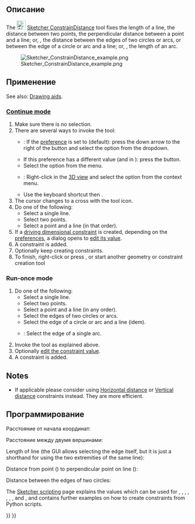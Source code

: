 <languages/>

{{Docnav/ru
|[[Sketcher_ConstrainDistanceY/ru|Ограничение расстояния по вертикали]]
|[[Sketcher_ConstrainRadiam/ru|Ограничение радиуса/диаметра автоматически]]
|[[Sketcher_Workbench/ru|Скетчер]]
|IconL=Sketcher_ConstrainDistanceY.svg
|IconR=Sketcher_ConstrainRadiam.svg
|IconC=Workbench_Sketcher.svg
}}

<div class="mw-translate-fuzzy">
{{GuiCommand/ru
|Name/ru=Ограничить расстояние
|Name=Sketcher_ConstrainDistance
|MenuLocation=Sketch → Ограничения эскиза → Ограничить расстояние
|Workbenches=[[Sketcher_Workbench/ru|Sketcher]]
|Shortcut={{KEY|Shift}} + {{KEY|D}}
|SeeAlso=[[Sketcher_ConstrainDistanceX/ru|Ограничение расстояния по горизонтали]], [[Sketcher_ConstrainDistanceY/ru|Ограничение расстояния по вертикали]]
}}
</div>

<span id="Description"></span>
==Описание==

The [[Image:Sketcher_ConstrainDistance.svg|24px]] [[Sketcher_ConstrainDistance|Sketcher ConstrainDistance]] tool fixes the length of a line, the distance between two points, the perpendicular distance between a point and a line; or, {{Version|0.21}}, the distance between the edges of two circles or arcs, or between the edge of a circle or arc and a line; or, {{Version|1.0}}, the length of an arc.

[[Image:Sketcher_ConstrainDistance_example.png]]

<span id="Usage"></span>
==Применение==

See also: [[Sketcher_Workbench#Drawing_aids|Drawing aids]].

===[[Sketcher_Workbench#Continue_modes|Continue mode]]===

# Make sure there is no selection.
# There are several ways to invoke the tool:
#* {{Version|1.0}}: If the {{MenuCommand|Dimensioning constraints}} [[Sketcher_Preferences#General|preference]] is set to {{Value|Single tool}} (default): press the down arrow to the right of the {{Button|[[Image:Sketcher_Dimension.svg||x16px]][[Image:Toolbar_flyout_arrow.svg|x16px]]}} button and select the {{MenuCommand|[[Image:Sketcher_ConstrainDistance.svg|16px]] Constrain distance}} option from the dropdown.
#* If this preference has a different value (and in {{VersionMinus|0.21}}): press the {{Button|[[Image:Sketcher_ConstrainDistance.svg|16px]] [[Sketcher_ConstrainDistance|Constrain distance]]}} button.
#* Select the {{MenuCommand|Sketch → Sketcher constraints → [[File:Sketcher_ConstrainDistance.svg|16px]] Constrain distance}} option from the menu.
#* {{Version|1.0}}: Right-click in the [[3D_view|3D view]] and select the {{MenuCommand|Dimension → [[Image:Sketcher_ConstrainDistance.svg|16px]] Constrain distance}} option from the context menu.
#* Use the keyboard shortcut {{KEY|K}} then {{KEY|D}}.
# The cursor changes to a cross with the tool icon.
# Do one of the following:
#* Select a single line.
#* Select two points.
#* Select a point and a line (in that order).
# If a [[Sketcher_ToggleDrivingConstraint|driving dimensional constraint]] is created, depending on the [[Sketcher_Preferences#Display|preferences]], a dialog opens to [[Sketcher_Workbench#Edit_constraints|edit its value]].
# A constraint is added.
# Optionally keep creating constraints.
# To finish, right-click or press {{KEY|Esc}}, or start another geometry or constraint creation tool

===Run-once mode===

# Do one of the following:
#* Select a single line.
#* Select two points.
#* Select a point and a line (in any order).
#* Select the edges of two circles or arcs.
#* Select the edge of a circle or arc and a line (idem).
#* {{Version|1.0}}: Select the edge of a single arc.
# Invoke the tool as explained above.
# Optionally [[Sketcher_Workbench#Edit_constraints|edit the constraint value]].
# A constraint is added.

==Notes==

* If applicable please consider using [[Sketcher_ConstrainDistanceX|Horizontal distance]] or [[Sketcher_ConstrainDistanceY|Vertical distance]] constraints instead. They are more efficient.

<span id="Scripting"></span>
== Программирование ==

Расстояние от начала координат:

{{Code|code=Sketch.addConstraint(Sketcher.Constraint('Distance', Edge, PointOfEdge, -1, 1, App.Units.Quantity('123.0 mm')))}}

Расстояние между двумя вершинами:

{{Code|code=Sketch.addConstraint(Sketcher.Constraint('Distance', Edge1, PointOfEdge1, Edge2, PointOfEdge2, App.Units.Quantity('123.0 mm')))}}

Length of line (the GUI allows selecting the edge itself, but it is just a shorthand for using the two extremities of the same line):

{{Code|code=Sketch.addConstraint(Sketcher.Constraint('Distance', Line, 1, Line, 2, App.Units.Quantity('123.0 mm')))}}

Distance from point ({{incode|Edge, PointOfEdge}}) to perpendicular point on line ({{incode|Line}}):

{{Code|code=Sketch.addConstraint(Sketcher.Constraint('Distance', Edge, PointOfEdge, Line, 0, App.Units.Quantity('123.0 mm')))}}

Distance between the edges of two circles:

{{Code|code=Sketch.addConstraint(Sketcher.Constraint('Distance', Circle1, 0, Circle2, 0, App.Units.Quantity('123.0 mm')))}}

The [[Sketcher_scripting|Sketcher scripting]] page explains the values which can be used for {{incode|Edge}}, {{incode|Edge1}}, {{incode|Edge2}}, {{incode|PointOfEdge}}, {{incode|PointOfEdge1}}, {{incode|PointOfEdge2}}, {{incode|Line}}, {{incode|Circle1}} and {{incode|Circle2}}, and contains further examples on how to create constraints from Python scripts.


{{Docnav/ru
|[[Sketcher_ConstrainDistanceY/ru|Ограничение расстояния по вертикали]]
|[[Sketcher_ConstrainRadiam/ru|Ограничение радиуса/диаметра автоматически]]
|[[Sketcher_Workbench/ru|Скетчер]]
|IconL=Sketcher_ConstrainDistanceY.svg
|IconR=Sketcher_ConstrainRadiam.svg
|IconC=Workbench_Sketcher.svg
}}

{{Sketcher_Tools_navi{{#translation:}}}}
{{Userdocnavi{{#translation:}}}}